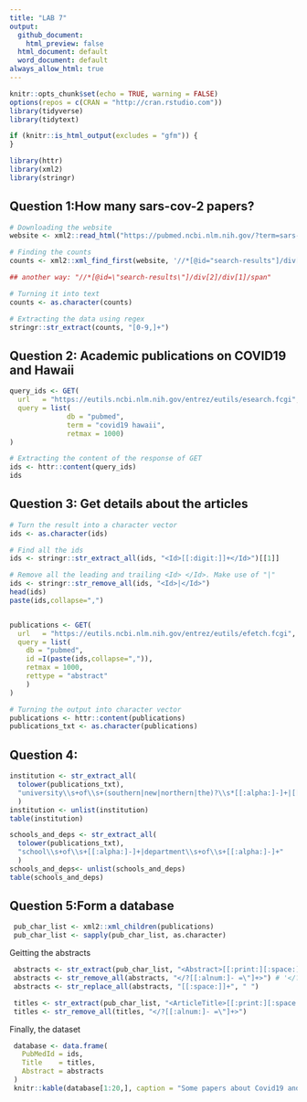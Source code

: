 ```yaml
---
title: "LAB 7"
output:    
  github_document:
    html_preview: false
  html_document: default
  word_document: default
always_allow_html: true
---
```


```r
knitr::opts_chunk$set(echo = TRUE, warning = FALSE)
options(repos = c(CRAN = "http://cran.rstudio.com"))
library(tidyverse)
library(tidytext)
```

```r
if (knitr::is_html_output(excludes = "gfm")) {
}
```

```r
library(httr)
library(xml2)
library(stringr)
```

## Question 1:How many sars-cov-2 papers?
``` r
# Downloading the website
website <- xml2::read_html("https://pubmed.ncbi.nlm.nih.gov/?term=sars-cov-2")

# Finding the counts
counts <- xml2::xml_find_first(website, '//*[@id="search-results"]/div[2]/div[1]/span')

## another way: "//*[@id=\"search-results\"]/div[2]/div[1]/span"

# Turning it into text
counts <- as.character(counts)

# Extracting the data using regex
stringr::str_extract(counts, "[0-9,]+")
```
## Question 2: Academic publications on COVID19 and Hawaii
```r
query_ids <- GET(
  url   = "https://eutils.ncbi.nlm.nih.gov/entrez/eutils/esearch.fcgi",
  query = list(
              db = "pubmed",
              term = "covid19 hawaii",
              retmax = 1000)
)

# Extracting the content of the response of GET
ids <- httr::content(query_ids)
ids
```
## Question 3: Get details about the articles
```r
# Turn the result into a character vector
ids <- as.character(ids)

# Find all the ids 
ids <- stringr::str_extract_all(ids, "<Id>[[:digit:]]+</Id>")[[1]]

# Remove all the leading and trailing <Id> </Id>. Make use of "|"
ids <- stringr::str_remove_all(ids, "<Id>|</Id>")
head(ids)
paste(ids,collapse=",")


publications <- GET(
  url   = "https://eutils.ncbi.nlm.nih.gov/entrez/eutils/efetch.fcgi",
  query = list(
    db = "pubmed",
    id =I(paste(ids,collapse=",")),
    retmax = 1000,
    rettype = "abstract"
    )
)

# Turning the output into character vector
publications <- httr::content(publications)
publications_txt <- as.character(publications)
```

## Question 4:
```r
institution <- str_extract_all(
  tolower(publications_txt),
  "university\\s+of\\s+(southern|new|northern|the)?\\s*[[:alpha:]-]+|[[:alpha:]-]+\\s+institute\\s+of\\s+[[:alpha:]-]+"
  ) 
institution <- unlist(institution)
table(institution)

schools_and_deps <- str_extract_all(
  tolower(publications_txt),
  "school\\s+of\\s+[[:alpha:]-]+|department\\s+of\\s+[[:alpha:]-]+"
  )
schools_and_deps<- unlist(schools_and_deps)
table(schools_and_deps)
```
## Question 5:Form a database

```r
 pub_char_list <- xml2::xml_children(publications)
 pub_char_list <- sapply(pub_char_list, as.character)
```
Geitting the abstracts

```r
 abstracts <- str_extract(pub_char_list, "<Abstract>[[:print:][:space:]]+</Abstract>")
 abstracts <- str_remove_all(abstracts, "</?[[:alnum:]- =\"]+>") # '</?[[:alnum:]- ="]+>'
 abstracts <- str_replace_all(abstracts, "[[:space:]]+", " ")
```

```r
 titles <- str_extract(pub_char_list, "<ArticleTitle>[[:print:][:space:]]+</ArticleTitle>")
 titles <- str_remove_all(titles, "</?[[:alnum:]- =\"]+>")
```

Finally, the dataset

```r
 database <- data.frame(
   PubMedId = ids,
   Title    = titles,
   Abstract = abstracts
 )
 knitr::kable(database[1:20,], caption = "Some papers about Covid19 and Hawaii")
```

